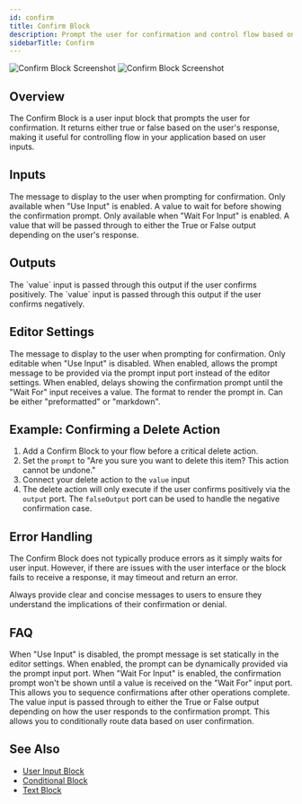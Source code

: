 ```yaml
---
id: confirm
title: Confirm Block
description: Prompt the user for confirmation and control flow based on their response
sidebarTitle: Confirm
---
```


<Frame>
  <img src="/block-reference/assets/confirm_light.png" alt="Confirm Block Screenshot" className="block dark:hidden" />
  <img src="/block-reference/assets/confirm_dark.png" alt="Confirm Block Screenshot" className="hidden dark:block" />
</Frame>

## Overview
The Confirm Block is a user input block that prompts the user for confirmation. It returns either true or false based on the user's response, making it useful for controlling flow in your application based on user inputs.

## Inputs

<ParamField path="prompt" type="string" optional>
  The message to display to the user when prompting for confirmation. Only available when "Use Input" is enabled.
</ParamField>

<ParamField path="wait" type="any" optional>
  A value to wait for before showing the confirmation prompt. Only available when "Wait For Input" is enabled.
</ParamField>

<ParamField path="value" type="string" optional>
  A value that will be passed through to either the True or False output depending on the user's response.
</ParamField>

## Outputs

<ResponseField name="output" type="any">
  The `value` input is passed through this output if the user confirms positively.
</ResponseField>

<ResponseField name="falseOutput" type="any">
  The `value` input is passed through this output if the user confirms negatively.
</ResponseField>

## Editor Settings

<ParamField path="prompt" type="string" default="Please confirm to continue.">
  The message to display to the user when prompting for confirmation. Only editable when "Use Input" is disabled.
</ParamField>

<ParamField path="useInput" type="boolean" default={false}>
  When enabled, allows the prompt message to be provided via the prompt input port instead of the editor settings.
</ParamField>

<ParamField path="useWaitForInput" type="boolean" default={false}>
  When enabled, delays showing the confirmation prompt until the "Wait For" input receives a value.
</ParamField>

<ParamField path="renderingFormat" type="string" optional>
  The format to render the prompt in. Can be either "preformatted" or "markdown".
</ParamField>

## Example: Confirming a Delete Action

1. Add a Confirm Block to your flow before a critical delete action.
2. Set the `prompt` to "Are you sure you want to delete this item? This action cannot be undone."
3. Connect your delete action to the `value` input
4. The delete action will only execute if the user confirms positively via the `output` port. The `falseOutput` port can be used to handle the negative confirmation case.

## Error Handling

The Confirm Block does not typically produce errors as it simply waits for user input. However, if there are issues with the user interface or the block fails to receive a response, it may timeout and return an error.

<Warning>
  Always provide clear and concise messages to users to ensure they understand the implications of their confirmation or denial.
</Warning>

## FAQ

<AccordionGroup>
  <Accordion title="What's the difference between using the prompt setting vs input?">
    When "Use Input" is disabled, the prompt message is set statically in the editor settings. When enabled, the prompt can be dynamically provided via the prompt input port.
  </Accordion>

  <Accordion title="How does the Wait For Input feature work?">
    When "Wait For Input" is enabled, the confirmation prompt won't be shown until a value is received on the "Wait For" input port. This allows you to sequence confirmations after other operations complete.
  </Accordion>

  <Accordion title="What happens to the value input?">
    The value input is passed through to either the True or False output depending on how the user responds to the confirmation prompt. This allows you to conditionally route data based on user confirmation.
  </Accordion>
</AccordionGroup>

## See Also

- [User Input Block](/block-reference/input-output/user-input)
- [Conditional Block](/block-reference/logic/conditional)
- [Text Block](/block-reference/data/text)
